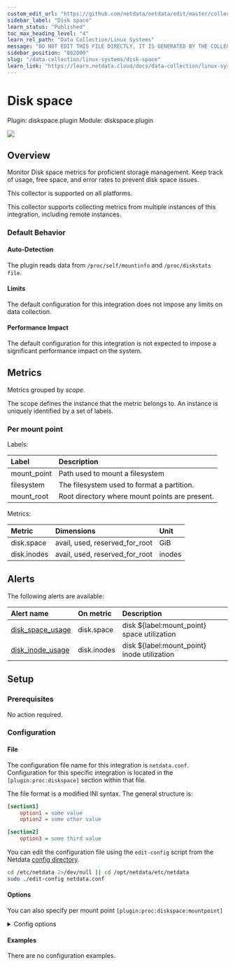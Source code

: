 ```yaml
---
custom_edit_url: "https://github.com/netdata/netdata/edit/master/collectors/diskspace.plugin/metadata.yaml"
sidebar_label: "Disk space"
learn_status: "Published"
toc_max_heading_level: "4"
learn_rel_path: "Data Collection/Linux Systems"
message: "DO NOT EDIT THIS FILE DIRECTLY, IT IS GENERATED BY THE COLLECTOR'S metadata.yaml FILE"
sidebar_position: "862000"
slug: "/data-collection/linux-systems/disk-space"
learn_link: "https://learn.netdata.cloud/docs/data-collection/linux-systems/disk-space"
---
```



# Disk space

Plugin: diskspace.plugin
Module: diskspace.plugin

<img src="https://img.shields.io/badge/maintained%20by-Netdata-%2300ab44" />

## Overview

Monitor Disk space metrics for proficient storage management. Keep track of usage, free space, and error rates to prevent disk space issues.



This collector is supported on all platforms.

This collector supports collecting metrics from multiple instances of this integration, including remote instances.


### Default Behavior

#### Auto-Detection

The plugin reads data from `/proc/self/mountinfo` and `/proc/diskstats file`.

#### Limits

The default configuration for this integration does not impose any limits on data collection.

#### Performance Impact

The default configuration for this integration is not expected to impose a significant performance impact on the system.


## Metrics

Metrics grouped by *scope*.

The scope defines the instance that the metric belongs to. An instance is uniquely identified by a set of labels.



### Per mount point



Labels:

| Label      | Description     |
|:-----------|:----------------|
| mount_point | Path used to mount a filesystem |
| filesystem | The filesystem used to format a partition. |
| mount_root | Root directory where mount points are present. |

Metrics:

| Metric | Dimensions | Unit |
|:------|:----------|:----|
| disk.space | avail, used, reserved_for_root | GiB |
| disk.inodes | avail, used, reserved_for_root | inodes |



## Alerts


The following alerts are available:

| Alert name  | On metric | Description |
|:------------|:----------|:------------|
| [ disk_space_usage ](https://github.com/netdata/netdata/blob/master/health/health.d/disks.conf) | disk.space | disk ${label:mount_point} space utilization |
| [ disk_inode_usage ](https://github.com/netdata/netdata/blob/master/health/health.d/disks.conf) | disk.inodes | disk ${label:mount_point} inode utilization |


## Setup

### Prerequisites

No action required.

### Configuration

#### File

The configuration file name for this integration is `netdata.conf`.
Configuration for this specific integration is located in the `[plugin:proc:diskspace]` section within that file.

The file format is a modified INI syntax. The general structure is:

```ini
[section1]
    option1 = some value
    option2 = some other value

[section2]
    option3 = some third value
```
You can edit the configuration file using the `edit-config` script from the
Netdata [config directory](/docs/configuring/configuration#the-netdata-config-directory).

```bash
cd /etc/netdata 2>/dev/null || cd /opt/netdata/etc/netdata
sudo ./edit-config netdata.conf
```
#### Options

You can also specify per mount point `[plugin:proc:diskspace:mountpoint]`

<details><summary>Config options</summary>

| Name | Description | Default | Required |
|:----|:-----------|:-------|:--------:|
| update every | Data collection frequency. | 1 | False |
| remove charts of unmounted disks | Remove chart when a device is unmounted on host. | yes | False |
| check for new mount points every | Parse proc files frequency. | 15 | False |
| exclude space metrics on paths | Do not show metrics (charts) for listed paths. This option accepts netdata simple pattern. | /proc/* /sys/* /var/run/user/* /run/user/* /snap/* /var/lib/docker/* | False |
| exclude space metrics on filesystems | Do not show metrics (charts) for listed filesystems. This option accepts netdata simple pattern. | *gvfs *gluster* *s3fs *ipfs *davfs2 *httpfs *sshfs *gdfs *moosefs fusectl autofs | False |
| exclude inode metrics on filesystems | Do not show metrics (charts) for listed filesystems. This option accepts netdata simple pattern. | msdosfs msdos vfat overlayfs aufs* *unionfs | False |
| space usage for all disks | Define if plugin will show metrics for space usage. When value is set to `auto` plugin will try to access information to display if filesystem or path was not discarded with previous option. | auto | False |
| inodes usage for all disks | Define if plugin will show metrics for inode usage. When value is set to `auto` plugin will try to access information to display if filesystem or path was not discarded with previous option. | auto | False |

</details>

#### Examples
There are no configuration examples.


